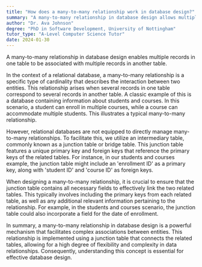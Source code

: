```yaml
---
title: "How does a many-to-many relationship work in database design?"
summary: "A many-to-many relationship in database design allows multiple records in one table to be associated with multiple records in another table."
author: "Dr. Ava Johnson"
degree: "PhD in Software Development, University of Nottingham"
tutor_type: "A-Level Computer Science Tutor"
date: 2024-01-30
---
```


A many-to-many relationship in database design enables multiple records in one table to be associated with multiple records in another table.

In the context of a relational database, a many-to-many relationship is a specific type of cardinality that describes the interaction between two entities. This relationship arises when several records in one table correspond to several records in another table. A classic example of this is a database containing information about students and courses. In this scenario, a student can enroll in multiple courses, while a course can accommodate multiple students. This illustrates a typical many-to-many relationship.

However, relational databases are not equipped to directly manage many-to-many relationships. To facilitate this, we utilize an intermediary table, commonly known as a junction table or bridge table. This junction table features a unique primary key and foreign keys that reference the primary keys of the related tables. For instance, in our students and courses example, the junction table might include an 'enrollment ID' as a primary key, along with 'student ID' and 'course ID' as foreign keys.

When designing a many-to-many relationship, it is crucial to ensure that the junction table contains all necessary fields to effectively link the two related tables. This typically involves including the primary keys from each related table, as well as any additional relevant information pertaining to the relationship. For example, in the students and courses scenario, the junction table could also incorporate a field for the date of enrollment.

In summary, a many-to-many relationship in database design is a powerful mechanism that facilitates complex associations between entities. This relationship is implemented using a junction table that connects the related tables, allowing for a high degree of flexibility and complexity in data relationships. Consequently, understanding this concept is essential for effective database design.
    